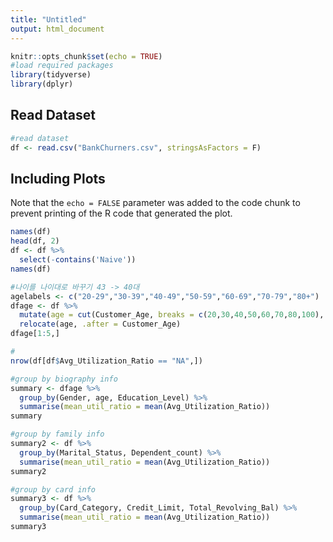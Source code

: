 ```yaml
---
title: "Untitled"
output: html_document
---
```


```r
knitr::opts_chunk$set(echo = TRUE)
#load required packages
library(tidyverse)
library(dplyr)
```

## Read Dataset

```r
#read dataset
df <- read.csv("BankChurners.csv", stringsAsFactors = F)
```

## Including Plots

Note that the `echo = FALSE` parameter was added to the code chunk to prevent printing of the R code that generated the plot.

```r
names(df)
head(df, 2)
df <- df %>%
  select(-contains('Naive'))
names(df)

#나이를 나이대로 바꾸기 43 -> 40대
agelabels <- c("20-29","30-39","40-49","50-59","60-69","70-79","80+")
dfage <- df %>%
  mutate(age = cut(Customer_Age, breaks = c(20,30,40,50,60,70,80,100), right = F, labels = agelabels)) %>%
  relocate(age, .after = Customer_Age)
dfage[1:5,]

#
nrow(df[df$Avg_Utilization_Ratio == "NA",])

#group by biography info
summary <- dfage %>%
  group_by(Gender, age, Education_Level) %>%
  summarise(mean_util_ratio = mean(Avg_Utilization_Ratio))
summary

#group by family info
summary2 <- df %>%
  group_by(Marital_Status, Dependent_count) %>%
  summarise(mean_util_ratio = mean(Avg_Utilization_Ratio))
summary2

#group by card info
summary3 <- df %>%
  group_by(Card_Category, Credit_Limit, Total_Revolving_Bal) %>%
  summarise(mean_util_ratio = mean(Avg_Utilization_Ratio))
summary3
```


